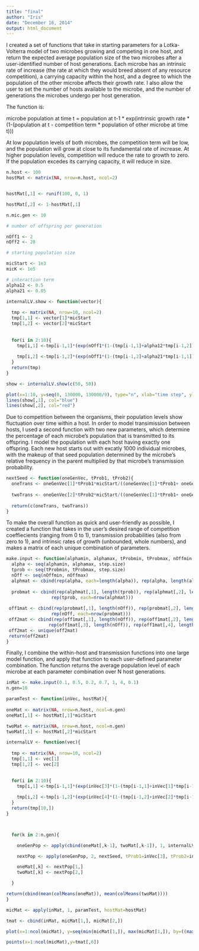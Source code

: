 ```yaml
---
title: "final"
author: "Iris"
date: "December 16, 2014"
output: html_document
---
```


I created a set of functions that take in starting parameters for a Lotka-Volterra model of two microbes growing and competing in one host, and return the expected average population size of the two microbes after a user-identified number of host generations. Each microbe has an intrinsic rate of increase (the rate at which they would breed absent of any resource competition), a carrying capacity within the host, and a degree to which the population of the other microbe affects their growth rate. I also allow the user to set the number of hosts available to the microbe, and the number of generations the microbes undergo per host generation. 

The function is:

microbe population at time t = population at t-1 * exp(intrinsic growth rate * (1-(population at t - competition term * population of other microbe at time t)))

At low population levels of both microbes, the competition term will be low, and the population will grow at close to its fundamental rate of increase. At higher population levels, competition will reduce the rate to growth to zero. If the population excedes its carrying capacity, it will reduce in size. 

```r
n.host <- 100
hostMat <- matrix(NA, nrow=n.host, ncol=2)


hostMat[,1] <- runif(100, 0, 1)

hostMat[,2] <- 1-hostMat[,1]

n.mic.gen <- 10

# number of offspring per generation

nOff1 <- 2
nOff2 <- 20

# starting population size

micStart <- 1e3
micK <- 1e5

# interaction term
alpha12 <- 0.5
alpha21 <- 0.05

internalLV.show <- function(vector){
  
  tmp <- matrix(NA, nrow=10, ncol=2)
  tmp[1,1] <- vector[1]*micStart
  tmp[1,2] <- vector[2]*micStart
  
  
  for(i in 2:10){
    tmp[i,1] <-tmp[i-1,1]*(exp(nOff1*(1-(tmp[i-1,1]+alpha12*tmp[i-1,2])/micK)))
    
    tmp[i,2] <-tmp[i-1,2]*(exp(nOff1*(1-(tmp[i-1,2]+alpha21*tmp[i-1,1])/micK)))
  }
  return(tmp)
}

show <- internalLV.show(c(50, 50))

plot(x=1:10, y=seq(0, 130000, 130000/9), type="n", xlab="time step", ylab="population")
lines(show[,1], col="blue")
lines(show[,2], col="red")

```


Due to competition between the organisms, their population levels show fluctuation over time within a host. In order to model transimission between hosts, I used a second function with two new parameters, which determine the percentage of each microbe's population that is transmitted to its offspring. I model the population with each host having exactly one offspring. Each new host starts out with excatly 1000 individual microbes, with the makeup of that seed population determined by the microbe's relative frequency in the parent multiplied by that microbe's transmission probability.

```r

nextSeed <- function(oneGenVec, tProb1, tProb2){
  oneTrans <- oneGenVec[1]*tProb1*micStart/((oneGenVec[1]*tProb1+ oneGenVec[2]*tProb2)+1)
  
  twoTrans <- oneGenVec[2]*tProb2*micStart/((oneGenVec[1]*tProb1+ oneGenVec[2]*tProb2)+1)
  
  return(c(oneTrans, twoTrans))
}

```


To make the overall function as quick and user-friendly as possible, I created a function that takes in the user's desired range of competition coeffiecients (ranging from 0 to 1), transmission probabilities (also from zero to 1), and intrinsic rates of growth (unbounded, whole numbers), and makes a matrix of each unique combination of parameters. 

```r
make.input <- function(alphamin, alphamax, tProbmin, tProbmax, nOffmin, nOffmax, step.size){
  alpha <- seq(alphamin, alphamax, step.size)
  tprob <- seq(tProbmin, tProbmax, step.size)
  nOff <- seq(nOffmin, nOffmax)
  alphmat <- cbind(rep(alpha, each=length(alpha)), rep(alpha, length(alpha)))
  
  probmat <- cbind(rep(alphmat[,1], length(tprob)), rep(alphmat[,2], length(tprob)), 
                 rep(tprob, each=nrow(alphmat)))
  
 off1mat <- cbind(rep(probmat[,1], length(nOff)), rep(probmat[,2], length(nOff)), rep(probmat[,3], length(nOff)),
                 rep(nOff, each=nrow(probmat)))
 off2mat <- cbind(rep(off1mat[,1], length(nOff)), rep(off1mat[,2], length(nOff)), 
                rep(off1mat[,3], length(nOff)), rep(off1mat[,4], length(nOff)), rep(nOff, nrow(off1mat)))
 off2mat <- unique(off2mat)
 return(off2mat)
}
```


Finally, I combine the within-host and transmission functions into one large model function, and apply that function to each user-defined parameter combination. The function returns the average population level of each microbe at each parameter combination over N host generations.

```r
inMat <- make.input(0.1, 0.5, 0.2, 0.7, 1, 4, 0.1)
n.gen=10

paramTest <- function(inVec, hostMat){
    
oneMat <- matrix(NA, nrow=n.host, ncol=n.gen)
oneMat[,1] <- hostMat[,1]*micStart

twoMat <- matrix(NA, nrow=n.host, ncol=n.gen)
twoMat[,1] <- hostMat[,2]*micStart

internalLV <- function(vec){
  
  tmp <- matrix(NA, nrow=10, ncol=2)
  tmp[1,1] <- vec[1]
  tmp[1,2] <- vec[2]
  

  for(i in 2:10){
    tmp[i,1] <-tmp[i-1,1]*(exp(inVec[3]*(1-(tmp[i-1,1]+inVec[1]*tmp[i-1,2])/micK)))
    
    tmp[i,2] <-tmp[i-1,2]*(exp(inVec[4]*(1-(tmp[i-1,2]+inVec[2]*tmp[i-1,1])/micK)))
  }
  return(tmp[10,])
}



  for(k in 2:n.gen){

    oneGenPop <- apply(cbind(oneMat[,k-1], twoMat[,k-1]), 1, internalLV)

    nextPop <- apply(oneGenPop, 2, nextSeed, tProb1=inVec[3], tProb2=inVec[4])

    oneMat[,k] <- nextPop[1,]
    twoMat[,k] <- nextPop[2,]

  }

return(cbind(mean(colMeans(oneMat)), mean(colMeans(twoMat))))
}

micMat <- apply(inMat, 1, paramTest, hostMat=hostMat)

tmat <- cbind(inMat, micMat[1,], micMat[2,])

plot(x=1:ncol(micMat), y=seq(min(micMat[1,]), max(micMat[1,]), by=((max(micMat[1,])-min(micMat[,1]))/(ncol(micMat)-1))), type="n", xlab="parameter combination", ylab="microbe 1 population")

points(x=1:ncol(micMat),y=tmat[,6])

```








